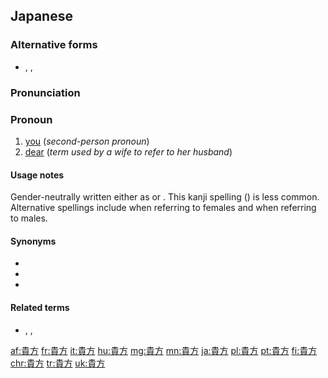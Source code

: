 ==Japanese==
{{ja-kanjitab|yomi=irreg}}

===Alternative forms===
* {{ja-l|あなた}}, {{ja-l|貴女}}, {{ja-l|貴男}}

===Pronunciation===
{{ja-pron|あなた|y=irreg}}

===Pronoun===
{{ja-pos|pronoun|あなた}}

# [[you]] (''second-person pronoun'')
# [[dear]] (''term used by a wife to refer to her husband'')

====Usage notes====
Gender-neutrally written either as {{lang|ja|貴方}} or {{m|ja|あなた}}. This kanji spelling ({{lang|ja|貴方}}) is less common. Alternative spellings include {{m|ja|貴女}} when referring to females and {{m|ja|貴男}} when referring to males.

====Synonyms====
* {{ja-r|君|きみ}}
* {{ja-r|あんた}}
* {{ja-r|お前|おまえ}}

====Related terms====
* {{ja-r|此方|こなた}}, {{ja-r|其方|そなた}}, {{ja-r|彼方|かなた}}

[[af:貴方]]
[[fr:貴方]]
[[it:貴方]]
[[hu:貴方]]
[[mg:貴方]]
[[mn:貴方]]
[[ja:貴方]]
[[pl:貴方]]
[[pt:貴方]]
[[fi:貴方]]
[[chr:貴方]]
[[tr:貴方]]
[[uk:貴方]]